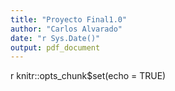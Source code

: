```yaml
---
title: "Proyecto Final1.0"
author: "Carlos Alvarado"
date: "r Sys.Date()"
output: pdf_document
---
```


{r setup, include=FALSE}
knitr::opts_chunk$set(echo = TRUE)